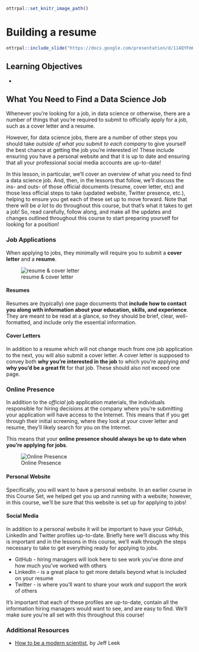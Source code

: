 ```r
ottrpal::set_knitr_image_path()
```

# **Building a resume**

```r
ottrpal::include_slide("https://docs.google.com/presentation/d/114QYFmKuJ2M5E3tlBw8Gwu2xI09tb8gnrKrNkMY9CG4/edit#slide=id.g13849b0e48d_1_0")
```

## Learning Objectives

- 

## What You Need to Find a Data Science Job

Whenever you're looking for a job, in data science or otherwise, there are a number of things that you're required to submit to officially apply for a job, such as a cover letter and a resume.

However, for data science jobs, there are a number of other steps you should take *outside of what you submit to each company* to give yourself the best chance at getting the job you're interested in! These include ensuring you have a personal website and that it is up to date and ensuring that all your professional social media accounts are up-to-date!

In this lesson, in particular, we'll cover an overview of what you need to find a data science job. And, then, in the lessons that follow, we'll discuss the ins- and outs- of those official documents (resume, cover letter, etc) and those less official steps to take (updated website, Twitter presence, etc.), helping to ensure you get each of these set up to move forward. Note that there will be *a lot* to do throughout this course, but that's what it takes to get a job! So, read carefully, follow along, and make all the updates and changes outlined throughout this course to start preparing yourself for looking for a position!

### Job Applications

When applying to jobs, they minimally will require you to submit a **cover letter** and a **resume**.


![resume & cover letter](https://docs.google.com/presentation/d/1nXZfBoWEKMCz5hUVdlE-V4B1eVCSOOlS2FVByiQlZ2c/export/png?id=1nXZfBoWEKMCz5hUVdlE-V4B1eVCSOOlS2FVByiQlZ2c&pageid=g3a45d4729b_0_0)

#### Resumes

Resumes are (typically) one page documents that **include how to contact you along with information about your education, skills, and experience**. They are meant to be read at a glance, so they should be brief, clear, well-formatted, and include only the essential information.

#### Cover Letters

In addition to a resume which will not change much from one job application to the next, you will also submit a cover letter. A cover letter is supposed to convey both **why you're interested in the job** to which you're applying *and* **why you'd be a great fit** for that job. These should also not exceed one page.

### Online Presence

In addition to the *official* job application materials, the individuals responsible for hiring decisions at the company where you're submitting your application will have access to the Internet. This means that if you get through their initial screening, where they look at your cover letter and resume, they'll likely search for you on the Internet.

This means that your **online presence should always be up to date when you're applying for jobs**.


![Online Presence](https://docs.google.com/presentation/d/1nXZfBoWEKMCz5hUVdlE-V4B1eVCSOOlS2FVByiQlZ2c/export/png?id=1nXZfBoWEKMCz5hUVdlE-V4B1eVCSOOlS2FVByiQlZ2c&pageid=g3ee04ecbc2_0_13)

#### Personal Website

Specifically, you will want to have a personal website. In an earlier course in this Course Set, we helped get you up and running with a website; however, in this course, we'll be sure that this website is set up for applying to jobs!

#### Social Media

In addition to a personal website it will be important to have your GitHub, LinkedIn and Twitter profiles up-to-date. Briefly here we'll discuss why this is important and in the lessons in this course, we'll walk through the steps necessary to take to get everything ready for applying to jobs.

* GitHub - hiring managers will look here to see work you've done *and* how much you've worked with others
* LinkedIn - is a great place to get more details beyond what is included on your resume
* Twitter - is where you'll want to share your work *and* support the work of others

It's important that each of these profiles are up-to-date, contain all the information hiring managers would want to see, and are easy to find. We'll make sure you're all set with this throughout this course!

### Additional Resources

* [How to be a modern scientist](https://leanpub.com/modernscientist), by Jeff Leek
